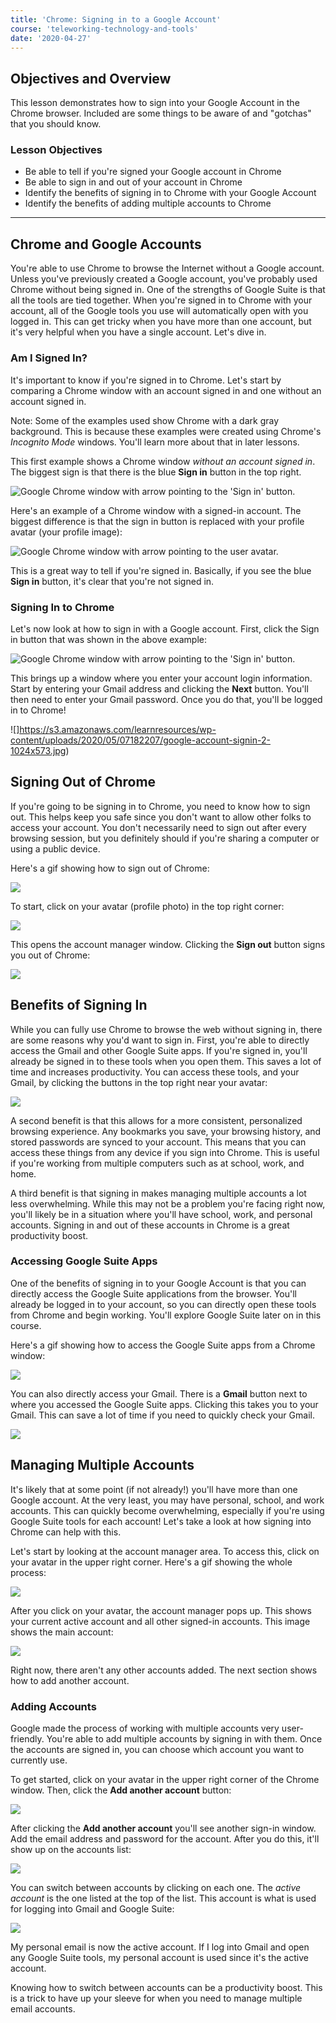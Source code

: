 ```yaml
---
title: 'Chrome: Signing in to a Google Account'
course: 'teleworking-technology-and-tools'
date: '2020-04-27'
---
```


## Objectives and Overview

This lesson demonstrates how to sign into your Google Account in the Chrome browser. Included are some things to be aware of and "gotchas" that you should know.

### Lesson Objectives

- Be able to tell if you're signed your Google account in Chrome
- Be able to sign in and out of your account in Chrome
- Identify the benefits of signing in to Chrome with your Google Account
- Identify the benefits of adding multiple accounts to Chrome

---

## Chrome and Google Accounts

You're able to use Chrome to browse the Internet without a Google account. Unless you've previously created a Google account, you've probably used Chrome without being signed in. One of the strengths of Google Suite is that all the tools are tied together. When you're signed in to Chrome with your account, all of the Google tools you use will automatically open with you logged in. This can get tricky when you have more than one account, but it's very helpful when you have a single account. Let's dive in.

### Am I Signed In?

It's important to know if you're signed in to Chrome. Let's start by comparing a Chrome window with an account signed in and one without an account signed in.

Note: Some of the examples used show Chrome with a dark gray background. This is because these examples were created using Chrome's _Incognito Mode_ windows. You'll learn more about that in later lessons.

This first example shows a Chrome window _without an account signed in_. The biggest sign is that there is the blue **Sign in** button in the top right.

![Google Chrome window with arrow pointing to the 'Sign in' button.](https://s3.amazonaws.com/learnresources/wp-content/uploads/2020/05/07181800/google-account-signin-1-1-1024x581.jpg)

Here's an example of a Chrome window with a signed-in account. The biggest difference is that the sign in button is replaced with your profile avatar (your profile image):

![Google Chrome window with arrow pointing to the user avatar.](https://s3.amazonaws.com/learnresources/wp-content/uploads/2020/05/07181855/google-account-siginin-3-1024x572.jpg)

This is a great way to tell if you're signed in. Basically, if you see the blue **Sign in** button, it's clear that you're not signed in.

### Signing In to Chrome

Let's now look at how to sign in with a Google account. First, click the Sign in button that was shown in the above example:

![Google Chrome window with arrow pointing to the 'Sign in' button.](https://s3.amazonaws.com/learnresources/wp-content/uploads/2020/05/07182059/google-account-signin-1-2-1024x581.jpg)

This brings up a window where you enter your account login information. Start by entering your Gmail address and clicking the **Next** button. You'll then need to enter your Gmail password. Once you do that, you'll be logged in to Chrome!

![]https://s3.amazonaws.com/learnresources/wp-content/uploads/2020/05/07182207/google-account-signin-2-1024x573.jpg)

## Signing Out of Chrome

If you're going to be signing in to Chrome, you need to know how to sign out. This helps keep you safe since you don't want to allow other folks to access your account. You don't necessarily need to sign out after every browsing session, but you definitely should if you're sharing a computer or using a public device.

Here's a gif showing how to sign out of Chrome:

![](https://s3.amazonaws.com/learnresources/wp-content/uploads/2020/05/07201919/google-account-signout-steps.gif)

To start, click on your avatar (profile photo) in the top right corner:

![](https://s3.amazonaws.com/learnresources/wp-content/uploads/2020/05/07202043/google-account-signout-1-1024x618.jpg)

This opens the account manager window. Clicking the **Sign out** button signs you out of Chrome:

![](https://s3.amazonaws.com/learnresources/wp-content/uploads/2020/05/07202150/google-account-signout-2-1024x618.jpg)

## Benefits of Signing In

While you can fully use Chrome to browse the web without signing in, there are some reasons why you'd want to sign in. First, you're able to directly access the Gmail and other Google Suite apps. If you're signed in, you'll already be signed in to these tools when you open them. This saves a lot of time and increases productivity. You can access these tools, and your Gmail, by clicking the buttons in the top right near your avatar:

![](https://s3.amazonaws.com/learnresources/wp-content/uploads/2020/05/07210309/google-account-button-nav-1024x617.jpg)

A second benefit is that this allows for a more consistent, personalized browsing experience. Any bookmarks you save, your browsing history, and stored passwords are synced to your account. This means that you can access these things from any device if you sign into Chrome. This is useful if you're working from multiple computers such as at school, work, and home.

A third benefit is that signing in makes managing multiple accounts a lot less overwhelming. While this may not be a problem you're facing right now, you'll likely be in a situation where you'll have school, work, and personal accounts. Signing in and out of these accounts in Chrome is a great productivity boost.

### Accessing Google Suite Apps

One of the benefits of signing in to your Google Account is that you can directly access the Google Suite applications from the browser. You'll already be logged in to your account, so you can directly open these tools from Chrome and begin working. You'll explore Google Suite later on in this course.

Here's a gif showing how to access the Google Suite apps from a Chrome window:

![](https://s3.amazonaws.com/learnresources/wp-content/uploads/2020/05/07202627/google-account-apps.gif)

You can also directly access your Gmail. There is a **Gmail** button next to where you accessed the Google Suite apps. Clicking this takes you to your Gmail. This can save a lot of time if you need to quickly check your Gmail.

![](https://s3.amazonaws.com/learnresources/wp-content/uploads/2020/05/07210004/google-account-gmail-1024x620.jpg)

## Managing Multiple Accounts

It's likely that at some point (if not already!) you'll have more than one Google account. At the very least, you may have personal, school, and work accounts. This can quickly become overwhelming, especially if you're using Google Suite tools for each account! Let's take a look at how signing into Chrome can help with this.

Let's start by looking at the account manager area. To access this, click on your avatar in the upper right corner. Here's a gif showing the whole process:

![](https://s3.amazonaws.com/learnresources/wp-content/uploads/2020/05/07211722/google-account-manager.gif)

After you click on your avatar, the account manager pops up. This shows your current active account and all other signed-in accounts. This image shows the main account:

![](https://s3.amazonaws.com/learnresources/wp-content/uploads/2020/05/07211733/google-account-manager-1024x618.jpg)

Right now, there aren't any other accounts added. The next section shows how to add another account.

### Adding Accounts

Google made the process of working with multiple accounts very user-friendly. You're able to add multiple accounts by signing in with them. Once the accounts are signed in, you can choose which account you want to currently use.

To get started, click on your avatar in the upper right corner of the Chrome window. Then, click the **Add another account** button:

![](https://s3.amazonaws.com/learnresources/wp-content/uploads/2020/05/07211842/google-account-add-1-1024x611.jpg)

After clicking the **Add another account** you'll see another sign-in window. Add the email address and password for the account. After you do this, it'll show up on the accounts list:

![](https://s3.amazonaws.com/learnresources/wp-content/uploads/2020/05/08173911/chrome-account-add-2-1024x618.jpg)

You can switch between accounts by clicking on each one. The _active account_ is the one listed at the top of the list. This account is what is used for logging into Gmail and Google Suite:

![](https://s3.amazonaws.com/learnresources/wp-content/uploads/2020/05/08174243/chrome-account-add-4-1024x618.jpg)

My personal email is now the active account. If I log into Gmail and open any Google Suite tools, my personal account is used since it's the active account.

Knowing how to switch between accounts can be a productivity boost. This is a trick to have up your sleeve for when you need to manage multiple email accounts.
